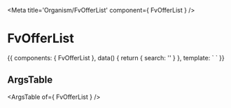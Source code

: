 
<Meta title='Organism/FvOfferList' component={ FvOfferList } />

# FvOfferList

<Canvas>
<Story name='Common' height='150px'>{{
  components: { FvOfferList },
  data() {
    return {
      search: ''
    }
  },
  template: `<FvOfferList
    :search="search"
  >
  </FvOfferList>`
}}</Story>
</Canvas>

## ArgsTable

<ArgsTable of={ FvOfferList } />
